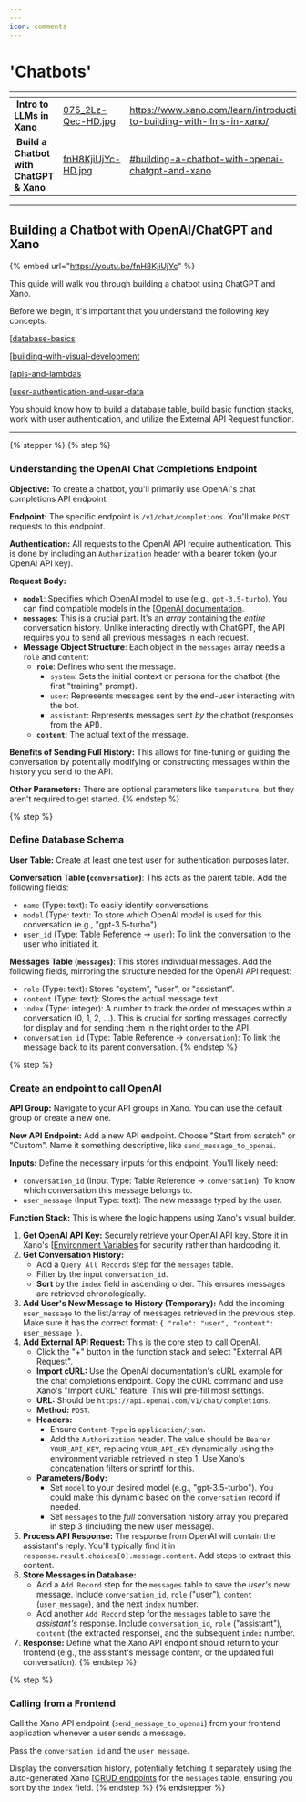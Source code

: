 ```yaml
---
---
icon: comments
---
```


# 'Chatbots'

<table data-card-size="large" data-view="cards"><thead><tr><th></th><th data-hidden data-card-cover data-type="files"></th><th data-hidden data-card-target data-type="content-ref"></th></tr></thead><tbody><tr><td><img src="..//assets/yt.png" alt="" data-size="line"> <strong>Intro to LLMs in Xano</strong></td><td><a href="../.gitbook/assets/075_2Lz-Qec-HD.jpg">075_2Lz-Qec-HD.jpg</a></td><td><a href="https://www.xano.com/learn/introduction-to-building-with-llms-in-xano/">https://www.xano.com/learn/introduction-to-building-with-llms-in-xano/</a></td></tr><tr><td><img src="..//assets/yt (1).png" alt="" data-size="line"> <strong>Build a Chatbot with ChatGPT &#x26; Xano</strong></td><td><a href="../.gitbook/assets/fnH8KjiUjYc-HD.jpg">fnH8KjiUjYc-HD.jpg</a></td><td><a href="chatbots.md#building-a-chatbot-with-openai-chatgpt-and-xano">#building-a-chatbot-with-openai-chatgpt-and-xano</a></td></tr></tbody></table>

***

## Building a Chatbot with OpenAI/ChatGPT and Xano <a href="#chatbot-chatgpt" id="chatbot-chatgpt"></a>

{% embed url="https://youtu.be/fnH8KjiUjYc" %}

This guide will walk you through building a chatbot using ChatGPT and Xano.

Before we begin, it's important that you understand the following key concepts:

[[database-basics](../the-database/database-basics/ "mention")

[[building-with-visual-development](../the-function-stack/building-with-visual-development/ "mention")

[[apis-and-lambdas](../the-function-stack/functions/apis-and-lambdas/ "mention")

[[user-authentication-and-user-data](user-authentication-and-user-data/ "mention")

You should know how to build a database table, build basic function stacks, work with user authentication, and utilize the External API Request function.

***

{% stepper %}
{% step %}
### Understanding the OpenAI Chat Completions Endpoint

**Objective:** To create a chatbot, you'll primarily use OpenAI's chat completions API endpoint.

**Endpoint:** The specific endpoint is `/v1/chat/completions`. You'll make `POST` requests to this endpoint.

**Authentication:** All requests to the OpenAI API require authentication. This is done by including an `Authorization` header with a bearer token (your OpenAI API key).

**Request Body:**

* **`model`**: Specifies which OpenAI model to use (e.g., `gpt-3.5-turbo`). You can find compatible models in the [[OpenAI documentation](https://platform.openai.com/docs/models).
* **`messages`**: This is a crucial part. It's an _array_ containing the _entire_ conversation history. Unlike interacting directly with ChatGPT, the API requires you to send all previous messages in each request.
* **Message Object Structure**: Each object in the `messages` array needs a `role` and `content`:
  * **`role`**: Defines who sent the message.
    * `system`: Sets the initial context or persona for the chatbot (the first "training" prompt).
    * `user`: Represents messages sent by the end-user interacting with the bot.
    * `assistant`: Represents messages sent _by_ the chatbot (responses from the API).
  * **`content`**: The actual text of the message.

**Benefits of Sending Full History:** This allows for fine-tuning or guiding the conversation by potentially modifying or constructing messages within the history you send to the API.

**Other Parameters:** There are optional parameters like `temperature`, but they aren't required to get started.
{% endstep %}

{% step %}
### Define Database Schema

**User Table:** Create at least one test user for authentication purposes later.

**Conversation Table (`conversation`)**: This acts as the parent table. Add the following fields:

* `name` (Type: text): To easily identify conversations.
* `model` (Type: text): To store which OpenAI model is used for this conversation (e.g., "gpt-3.5-turbo").
* `user_id` (Type: Table Reference -> `user`): To link the conversation to the user who initiated it.

**Messages Table (`messages`)**: This stores individual messages. Add the following fields, mirroring the structure needed for the OpenAI API request:

* `role` (Type: text): Stores "system", "user", or "assistant".
* `content` (Type: text): Stores the actual message text.
* `index` (Type: integer): A number to track the order of messages within a conversation (0, 1, 2, ...). This is crucial for sorting messages correctly for display and for sending them in the right order to the API.
* `conversation_id` (Type: Table Reference -> `conversation`): To link the message back to its parent conversation.
{% endstep %}

{% step %}
### Create an endpoint to call OpenAI

**API Group:** Navigate to your API groups in Xano. You can use the default group or create a new one.

**New API Endpoint:** Add a new API endpoint. Choose "Start from scratch" or "Custom". Name it something descriptive, like `send_message_to_openai`.

**Inputs:** Define the necessary inputs for this endpoint. You'll likely need:

* `conversation_id` (Input Type: Table Reference -> `conversation`): To know which conversation this message belongs to.
* `user_message` (Input Type: text): The new message typed by the user.

**Function Stack:** This is where the logic happens using Xano's visual builder.

1. **Get OpenAI API Key:** Securely retrieve your OpenAI API key. Store it in Xano's [[Environment Variables](../the-function-stack/environment-variables.mdx) for security rather than hardcoding it.&#x20;
2. **Get Conversation History:**
   * Add a `Query All Records` step for the `messages` table.
   * Filter by the input `conversation_id`.
   * **Sort** by the `index` field in ascending order. This ensures messages are retrieved chronologically.
3. **Add User's New Message to History (Temporary):** Add the incoming `user_message` to the list/array of messages retrieved in the previous step. Make sure it has the correct format: `{ "role": "user", "content": user_message }`.
4. **Add External API Request:** This is the core step to call OpenAI.
   * Click the "+" button in the function stack and select "External API Request".
   * **Import cURL:** Use the OpenAI documentation's cURL example for the chat completions endpoint. Copy the cURL command and use Xano's "Import cURL" feature. This will pre-fill most settings.
   * **URL:** Should be `https://api.openai.com/v1/chat/completions`.
   * **Method:** `POST`.
   * **Headers:**
     * Ensure `Content-Type` is `application/json`.
     * Add the `Authorization` header. The value should be `Bearer YOUR_API_KEY`, replacing `YOUR_API_KEY` dynamically using the environment variable retrieved in step 1. Use Xano's concatenation filters or sprintf for this.
   * **Parameters/Body:**
     * Set `model` to your desired model (e.g., "gpt-3.5-turbo"). You could make this dynamic based on the `conversation` record if needed.
     * Set `messages` to the _full_ conversation history array you prepared in step 3 (including the new user message).
5. **Process API Response:** The response from OpenAI will contain the assistant's reply. You'll typically find it in `response.result.choices[0].message.content`. Add steps to extract this content.
6. **Store Messages in Database:**
   * Add a `Add Record` step for the `messages` table to save the _user's_ new message. Include `conversation_id`, `role` ("user"), `content` (`user_message`), and the next `index` number.
   * Add another `Add Record` step for the `messages` table to save the _assistant's_ response. Include `conversation_id`, `role` ("assistant"), `content` (the extracted response), and the subsequent `index` number.
7. **Response:** Define what the Xano API endpoint should return to your frontend (e.g., the assistant's message content, or the updated full conversation).
{% endstep %}

{% step %}
### Calling from a Frontend

Call the Xano API endpoint (`send_message_to_openai`) from your frontend application whenever a user sends a message.

Pass the `conversation_id` and the `user_message`.

Display the conversation history, potentially fetching it separately using the auto-generated Xano [[CRUD endpoints](../the-function-stack/building-with-visual-development/apis/#auto-generated-apis) for the `messages` table, ensuring you sort by the `index` field.
{% endstep %}
{% endstepper %}